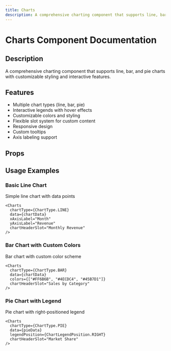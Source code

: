 ```yaml
---
title: Charts
description: A comprehensive charting component that supports line, bar, and pie charts with customizable styling and interactive features.
---
```



# Charts Component Documentation

## Description
A comprehensive charting component that supports line, bar, and pie charts with customizable styling and interactive features.

## Features
- Multiple chart types (line, bar, pie)
- Interactive legends with hover effects
- Customizable colors and styling
- Flexible slot system for custom content
- Responsive design
- Custom tooltips
- Axis labeling support

## Props

<BlendTypeTable componentMeta={chartsMeta} />

## Usage Examples

### Basic Line Chart
Simple line chart with data points

```tsx
<Charts
  chartType={ChartType.LINE}
  data={chartData}
  xAxisLabel="Month"
  yAxisLabel="Revenue"
  chartHeaderSlot="Monthly Revenue"
/>
```

### Bar Chart with Custom Colors
Bar chart with custom color scheme

```tsx
<Charts
  chartType={ChartType.BAR}
  data={chartData}
  colors={["#FF6B6B", "#4ECDC4", "#45B7D1"]}
  chartHeaderSlot="Sales by Category"
/>
```

### Pie Chart with Legend
Pie chart with right-positioned legend

```tsx
<Charts
  chartType={ChartType.PIE}
  data={pieData}
  legendPosition={ChartLegendPosition.RIGHT}
  chartHeaderSlot="Market Share"
/>
```

